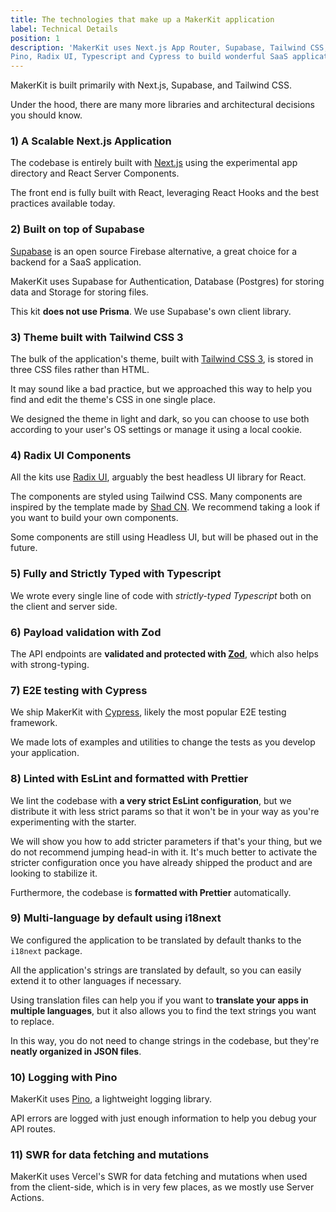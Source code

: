```yaml
---
title: The technologies that make up a MakerKit application
label: Technical Details
position: 1
description: 'MakerKit uses Next.js App Router, Supabase, Tailwind CSS, Zod, SWR,
Pino, Radix UI, Typescript and Cypress to build wonderful SaaS applications'
---
```


MakerKit is built primarily with Next.js, Supabase, and Tailwind CSS.

Under the hood, there are many more libraries and architectural
decisions you should know.

### 1) A Scalable Next.js Application
The codebase is entirely built with [Next.js](https://nextjs.org) using the experimental app directory and React Server Components.

The front end is fully built with React, leveraging React Hooks
and the best practices available today.

### 2) Built on top of Supabase

[Supabase](https://supabase.com) is an open source Firebase alternative,
 a great choice for a backend for a SaaS application.

MakerKit uses Supabase for Authentication, Database (Postgres) for storing data and Storage for storing files.

This kit **does not use Prisma**. We use Supabase's own client library.

### 3) Theme built with Tailwind CSS 3

The bulk of the application's theme, built with [Tailwind CSS 3](https://tailwindcss.com/), is
stored in three CSS files rather than HTML.

It may sound like a bad practice, but we approached this way to help you find and edit
the theme's CSS in one single place.

We designed the theme in light and dark, so you can choose to use both according to your user's OS settings or manage it using a local cookie.

### 4) Radix UI Components

All the kits use [Radix UI](https://radix-ui.com), arguably the best headless UI library for React.

The components are styled using Tailwind CSS. Many components are inspired by the template made by [Shad CN](https://ui.shadcn.com/). We recommend taking a look if you want to build your own components.

Some components are still using Headless UI, but will be phased out in the future.

### 5) Fully and Strictly Typed with Typescript

We wrote every single line of code with *strictly-typed
Typescript* both on the client and server side.

### 6) Payload validation with Zod

The API endpoints are **validated and protected with [Zod](https://github.com/colinhacks/zod)**, which also helps with strong-typing.

### 7) E2E testing with Cypress

We ship MakerKit with [Cypress](https://www.cypress.io/), likely the most
popular E2E testing framework.

We made lots of examples and utilities to change the tests as you develop
your application.

### 8) Linted with EsLint and formatted with Prettier

We lint the codebase with **a very strict EsLint configuration**, but
we distribute it with less strict params so that it won't be in your way
as you're experimenting with the starter.

We will show you how to add stricter parameters if that's your thing, but we do not recommend jumping head-in with it. It's much better to activate the stricter configuration once you have already shipped the product and are looking to stabilize it.

Furthermore, the codebase is **formatted with Prettier** automatically.

### 9) Multi-language by default using i18next

We configured the application to be translated by default thanks to the
`i18next` package.

All the application's strings are translated by default, so you can easily
extend it to other languages if necessary.

Using translation files can help you if you want to **translate your apps in multiple
languages**, but it also allows you to find the text strings you
want to replace.

In this way, you do not need to change strings in the codebase, but they're
**neatly organized in JSON files**.

### 10) Logging with Pino

MakerKit uses [Pino](https://github.com/pinojs/pino), a lightweight logging library.

API errors are logged with just enough information to help you debug
your API routes.

### 11) SWR for data fetching and mutations

MakerKit uses Vercel's SWR for data fetching and mutations when used from the client-side, which is in very few places, as we mostly use Server Actions.
